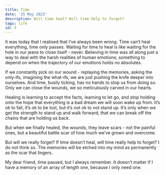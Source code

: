 ---
title: Time
date: '25 May 2023'
description: Will time heal? Will time help to forget?
tags: life
id: 3
---
It was today that I realised that I’ve always been wrong. Time can’t heal everything, time only passes. Waiting for time to heal is like waiting for the hole in our jeans to close itself - never. Believing in time was all along just a way to deal with the harsh realities of human emotions; something to depend on when the trajectory of our emotions holds no absolutes. 

If we constantly pick on our wound - replaying the memories, asking the only-ifs, imagining the what-ifs, we are just pushing the knife deeper into ourselves. And time, busily ticking, has no hands to stop us from doing so. Only we can close the wounds, we so meticulously carved in our hearts. 

Healing is learning to accept the facts, learning to let go, and stop holding onto the hope that everything is a bad dream we will soon wake up from. It’s ok to fall, it’s ok to be lost, but it’s not ok to not stand up. It’s only when we get the strength to stand up and walk forward, that we can break off the chains that are holding us back. 

But when we finally healed, the wounds, they leave scars - not the painful ones, but a beautiful battle scar of how much we’ve grown and overcome.

But will we really forget? If time doesn’t heal, will time really help to forget? I do not think so. The memories will be etched into my mind as permanently as the scar that lingers.

My dear friend, time passed, but I always remember. It doesn’t matter if I have a memory of an array of length one, because I only need one.
